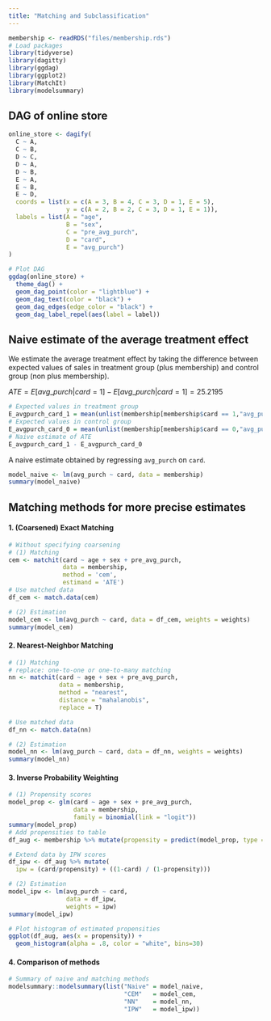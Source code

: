 ```yaml
---
title: "Matching and Subclassification"
---
```


```r
membership <- readRDS("files/membership.rds")
# Load packages
library(tidyverse)
library(dagitty)
library(ggdag)
library(ggplot2)
library(MatchIt)
library(modelsummary)
```

## DAG of online store

```r
online_store <- dagify(
  C ~ A,
  C ~ B,
  D ~ C,
  D ~ A,
  D ~ B,
  E ~ A,
  E ~ B,
  E ~ D,
  coords = list(x = c(A = 3, B = 4, C = 3, D = 1, E = 5),
                y = c(A = 2, B = 2, C = 3, D = 1, E = 1)),
  labels = list(A = "age",
                B = "sex",
                C = "pre_avg_purch",
                D = "card",
                E = "avg_purch")
)

# Plot DAG
ggdag(online_store) +
  theme_dag() +
  geom_dag_point(color = "lightblue") +
  geom_dag_text(color = "black") +
  geom_dag_edges(edge_color = "black") +
  geom_dag_label_repel(aes(label = label))
```

## Naive estimate of the average treatment effect

We estimate the average treatment effect by taking the difference between expected values of sales in treatment group (plus membership) and control group (non plus membership).

$ATE = E[avg\_purch|card = 1] - E[avg\_purch|card = 1] = 25.2195$

```r
# Expected values in treatment group
E_avgpurch_card_1 = mean(unlist(membership[membership$card == 1,"avg_purch"]))
# Expected values in control group
E_avgpurch_card_0 = mean(unlist(membership[membership$card == 0,"avg_purch"]))
# Naive estimate of ATE
E_avgpurch_card_1 - E_avgpurch_card_0
```

A naive estimate obtained by regressing `avg_purch` on `card`.
```r
model_naive <- lm(avg_purch ~ card, data = membership)
summary(model_naive)
```


## Matching methods for more precise estimates

#### 1. (Coarsened) Exact Matching
```r
# Without specifying coarsening
# (1) Matching
cem <- matchit(card ~ age + sex + pre_avg_purch,
               data = membership, 
               method = 'cem', 
               estimand = 'ATE')
# Use matched data
df_cem <- match.data(cem)

# (2) Estimation
model_cem <- lm(avg_purch ~ card, data = df_cem, weights = weights)
summary(model_cem)
```

#### 2. Nearest-Neighbor Matching
```r
# (1) Matching
# replace: one-to-one or one-to-many matching
nn <- matchit(card ~ age + sex + pre_avg_purch,
              data = membership,
              method = "nearest", 
              distance = "mahalanobis",
              replace = T)

# Use matched data
df_nn <- match.data(nn)

# (2) Estimation
model_nn <- lm(avg_purch ~ card, data = df_nn, weights = weights)
summary(model_nn)
```

#### 3. Inverse Probability Weighting
```r
# (1) Propensity scores
model_prop <- glm(card ~ age + sex + pre_avg_purch,
                  data = membership,
                  family = binomial(link = "logit"))
summary(model_prop)
# Add propensities to table
df_aug <- membership %>% mutate(propensity = predict(model_prop, type = "response"))

# Extend data by IPW scores
df_ipw <- df_aug %>% mutate(
  ipw = (card/propensity) + ((1-card) / (1-propensity)))

# (2) Estimation
model_ipw <- lm(avg_purch ~ card,
                data = df_ipw, 
                weights = ipw)
summary(model_ipw)

# Plot histogram of estimated propensities
ggplot(df_aug, aes(x = propensity)) +
  geom_histogram(alpha = .8, color = "white", bins=30)
```

#### 4. Comparison of methods
```r
# Summary of naive and matching methods
modelsummary::modelsummary(list("Naive" = model_naive,
                                "CEM"   = model_cem,
                                "NN"    = model_nn,
                                "IPW"   = model_ipw))
```



